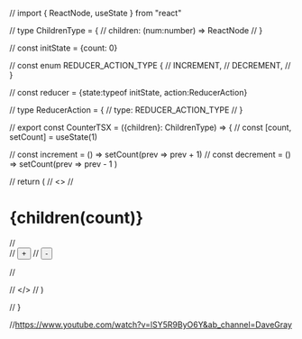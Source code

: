 // import { ReactNode, useState } from "react"


// type ChildrenType = {
//     children: (num:number) => ReactNode
// }

// const initState = {count: 0}

// const enum REDUCER_ACTION_TYPE {
//     INCREMENT,
//     DECREMENT,
// }

// const reducer = {state:typeof initState, action:ReducerAction}

// type ReducerAction = {
//     type: REDUCER_ACTION_TYPE
// }



// export const CounterTSX = ({children}: ChildrenType) => {
//     const [count, setCount] = useState<number>(1)

//     const increment = () => setCount(prev => prev + 1)
//     const decrement = () => setCount(prev => prev - 1 )

// return (
//     <>
//     <h1>{children(count)}</h1>
//     <div>
//        <button onClick={increment}>+</button> 
//        <button onClick={decrement}>-</button> 
        
        
//         </div>    
    
    
//     </>
// )


// }

//https://www.youtube.com/watch?v=lSY5R9ByO6Y&ab_channel=DaveGray